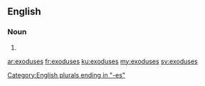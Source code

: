 ==English==

===Noun===
{{head|en|plural}}

# {{plural of|exodus|lang=en}}

[[Category:English plurals ending in "-es"]]

[[ar:exoduses]]
[[fr:exoduses]]
[[ku:exoduses]]
[[my:exoduses]]
[[sv:exoduses]]